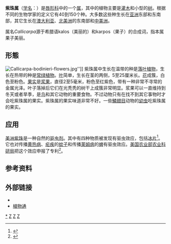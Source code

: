 {{Automatic taxobox
| taxon= Callicarpa
| image = Purple beautyberry, October 2015 - Stacking.jpg
| image_caption = [[白棠子树|白棠子树]] ''Callicarpa dichotoma''
| authority = [[卡尔·林奈|L.]], 1753
| subdivision_ranks = 种
| subdivision = ''Callicarpa acuminata''<br/>[[美洲紫珠|美洲紫珠]] ''Callicarpa americana''<br/>[[紫珠|紫珠]] ''Callicarpa bodinieri''<br/>''Callicarpa cana''<br/>''Callicarpa japonica''<br/>''Callicarpa cathayana''<br/>[[白棠子樹|白棠子樹]] ''Callicarpa dichotoma''<br/>''Callicarpa erioclona''<br/>[[杜虹花|杜虹花]] ''Callicarpa formosana''<br/>''Callicarpa kwangtungensis''<br/>''Callicarpa lanata''<br/>''Callicarpa longifolia''<br/>''Callicarpa macrophylla''<br/>''Callicarpa maingayi''<br/>''Callicarpa mollis''<br/>[[裸花紫珠|裸花紫珠]] ''Callicarpa nudiflora''<br/>''Callicarpa pedunculata''<br/>''Callicarpa pentandra''<br/>''Callicarpa reevesii''<br/>''Callicarpa rubella''<br/>''Callicarpa shikokiana''<br/>''Callicarpa tomentosa''<br/>等。
}}
'''紫珠属'''（[[学名|学名]]：''{{lang|la|Callicarpa}}''）是[[唇形科|唇形科]]中的一个[[属_(生物)|属]]，其中的植物主要是[[灌木|灌木]]和小型的[[树|树]]。根据不同的生物学家的定义它有40到150个种。大多数这些种生长在[[亚洲|亚洲]]东部和东南部，其它生长在[[澳大利亚|澳大利亚]]、[[北美洲|北美洲]]的东南部和[[中美洲|中美洲]]。

属名''Callicarpa''源于希腊语kalos（美丽的）和karpos（果子）的合成词，指本属果子美丽。

==形態==
[[File:Callicarpa-bodinieri-flowers.jpg|thumb]]'']]
紫珠属中生长在温带的种是[[落叶植物|落叶植物]]，生长在热带的种是[[常绿植物|常绿植物]]。[[叶|叶]]简单，生长在茎的两侧，5至25厘米长。[[花|花]]成簇，白色至粉色。[[果实|果实]]是[[浆果|浆果]]，直径2至5毫米，粉色至红紫色，带有一种非常不寻常的金属光泽。叶子落掉后它们在光秃秃的树干上成簇非常明显。浆果可以一直维持到冬天或者旱季，是[[鸟|鸟]]和其它动物的重要食物。不过动物只有在找不到其它事物时才会吃紫珠属的果实。紫珠属的果实味道非常不好。一些[[鱗翅目|鱗翅目]]动物的[[幼虫|幼虫]]吃紫珠属的果实。

==应用==
{{medical}}
[[美洲紫珠|美洲紫珠]]是一种自然的[[驱虫剂|驱虫剂]]。其中有四种物质被发现有驱虫效应，包括[[冰片|冰片]]<ref>
{{cite web
 |url         = http://sun.ars-grin.gov:8080/npgspub/xsql/duke/plantdisp.xsql?taxon=2372
 |title       = 物种信息
 |publisher   = sun.ars-grin.gov
 |accessdate  = 2008年3月2日
 |last        = 
 |first       = 
 |deadurl     = yes
 |archiveurl  = https://web.archive.org/web/20041110095600/http://sun.ars-grin.gov:8080/npgspub/xsql/duke/plantdisp.xsql?taxon=2372
 |archivedate = 2004年11月10日
}}
</ref>。它也对传播[[黄热病|黄热病]]、[[疟疾|疟疾]]的[[蚊子|蚊子]]和传播[[莱姆病|莱姆病]]的[[蜱|蜱]]有驱虫效应。[[美国农业部|美国农业部]][[美国农业科研局|农业科研局]]把这个效应申报了专利<ref>{{cite web| publisher = 美国农业科研局| date = 2008年2月6日| journal = Agricultural Research| title = Learning from our elders: Folk Remedy Yields Mosquito-Thwarting Compound| url = http://www.ars.usda.gov/is/AR/archive/feb06/mosquito0206.htm| access-date = 2009年3月14日| archive-date = 2015年3月15日| archive-url = https://web.archive.org/web/20150315045029/http://www.ars.usda.gov/is/AR/archive/feb06/mosquito0206.htm| dead-url = no}}</ref>。

==参考资料==
{{reflist}}

==外部链接==
{{Commons|Callicarpa}}
*{{zh-hans}}{{CVH|Callicarpa}}
*[http://www.plant.ac.cn/latin/Verbenaceae/Callicarpa.htm 植物通] {{Wayback|url=http://www.plant.ac.cn/latin/Verbenaceae/Callicarpa.htm |date=20090527041155 }}
{{Taxonbar|from=Q133831}}

[[Category:紫珠属|*]]
[[Category:唇形科|Z]]
[[Category:卡尔·林奈命名的生物分类|Z]]
[[Category:1753年描述的分类群|Z]]
